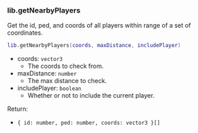 ### lib.getNearbyPlayers

Get the id, ped, and coords of all players within range of a set of coordinates.

```lua
lib.getNearbyPlayers(coords, maxDistance, includePlayer)
```

* coords: `vector3`
  * The coords to check from.
* maxDistance: `number`
  * The max distance to check.
* includePlayer: `boolean`
  * Whether or not to include the current player.

Return:

* `{ id: number, ped: number, coords: vector3 }[]`
